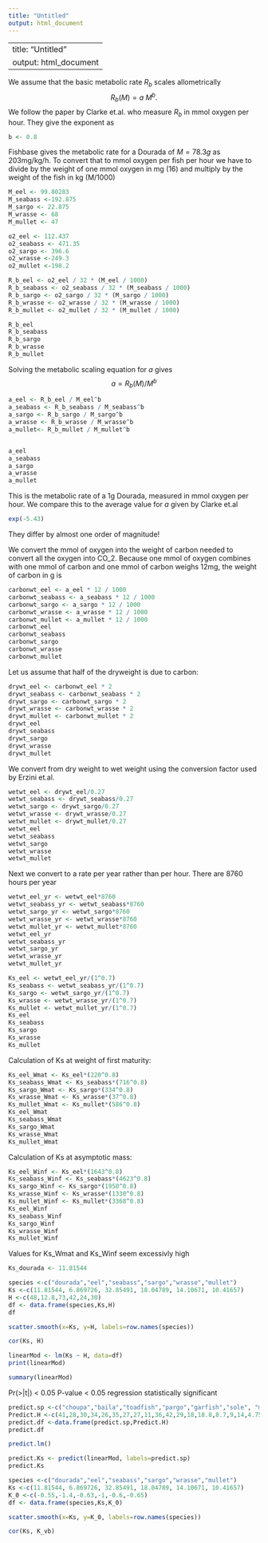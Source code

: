 ```yaml
---
title: "Untitled"
output: html_document
---
```


---
title: "Untitled"
output: html_document
---

We assume that the basic metabolic rate $R_b$ scales allometrically 
$$
R_b(M)=a\ M^{b}.
$$
We follow the paper by Clarke et.al. who measure $R_b$ in mmol oxygen per hour.
They give the exponent as
```r
b <- 0.8
```

Fishbase gives the metabolic rate for a Dourada of $M=78.3 g$ as 203mg/kg/h. To 
convert that to mmol oxygen per fish per hour we have to divide by the weight of
one mmol oxygen in mg (16) and multiply by the weight of the fish in kg
(M/1000)
```r
M_eel <- 99.80283
M_seabass <-192.875
M_sargo <- 22.875
M_wrasse <- 68
M_mullet <- 47
```
```r
o2_eel <- 112.437
o2_seabass <- 471.35
o2_sargo <- 396.6
o2_wrasse <-249.3
o2_mullet <-198.2
```
```r
R_b_eel <- o2_eel / 32 * (M_eel / 1000)
R_b_seabass <- o2_seabass / 32 * (M_seabass / 1000)
R_b_sargo <- o2_sargo / 32 * (M_sargo / 1000)
R_b_wrasse <- o2_wrasse / 32 * (M_wrasse / 1000)
R_b_mullet <- o2_mullet / 32 * (M_mullet / 1000)
```
```r
R_b_eel
R_b_seabass
R_b_sargo
R_b_wrasse
R_b_mullet
```
Solving the metabolic scaling equation for $a$ gives
$$
a = R_b(M) / M^{b}
$$
```r
a_eel <- R_b_eel / M_eel^b
a_seabass <- R_b_seabass / M_seabass^b
a_sargo <- R_b_sargo / M_sargo^b
a_wrasse <- R_b_wrasse / M_wrasse^b
a_mullet<- R_b_mullet / M_mullet^b


a_eel
a_seabass
a_sargo
a_wrasse
a_mullet
```
This is the metabolic rate of a 1g Dourada, measured in mmol oxygen per hour.
We compare this to the average value for $a$ given by Clarke et.al
```r
exp(-5.43)
```
They differ by almost one order of magnitude!

We convert the mmol of oxygen into the weight of carbon needed to convert all
the oxygen into CO_2. Because one mmol of oxygen combines with one mmol of carbon
and one mmol of carbon weighs 12mg, the weight of carbon in g is
```r
carbonwt_eel <- a_eel * 12 / 1000
carbonwt_seabass <- a_seabass * 12 / 1000
carbonwt_sargo <- a_sargo * 12 / 1000
carbonwt_wrasse <- a_wrasse * 12 / 1000
carbonwt_mullet <- a_mullet * 12 / 1000
carbonwt_eel
carbonwt_seabass
carbonwt_sargo
carbonwt_wrasse
carbonwt_mullet
```
Let us assume that half of the dryweight is due to carbon:
```r
drywt_eel <- carbonwt_eel * 2
drywt_seabass <- carbonwt_seabass * 2
drywt_sargo <- carbonwt_sargo * 2
drywt_wrasse <- carbonwt_wrasse * 2
drywt_mullet <- carbonwt_mullet * 2
drywt_eel
drywt_seabass
drywt_sargo
drywt_wrasse
drywt_mullet
```
We convert from dry weight to wet weight using the conversion factor used by 
Erzini et.al.
```r
wetwt_eel <- drywt_eel/0.27
wetwt_seabass <- drywt_seabass/0.27
wetwt_sargo <- drywt_sargo/0.27
wetwt_wrasse <- drywt_wrasse/0.27
wetwt_mullet <- drywt_mullet/0.27
wetwt_eel
wetwt_seabass
wetwt_sargo
wetwt_wrasse
wetwt_mullet
```
Next we convert to a rate per year rather than per hour. There are 8760 hours per year
```r
wetwt_eel_yr <- wetwt_eel*8760
wetwt_seabass_yr <- wetwt_seabass*8760
wetwt_sargo_yr <- wetwt_sargo*8760
wetwt_wrasse_yr <- wetwt_wrasse*8760
wetwt_mullet_yr <- wetwt_mullet*8760
wetwt_eel_yr
wetwt_seabass_yr
wetwt_sargo_yr
wetwt_wrasse_yr
wetwt_mullet_yr
```
```r
Ks_eel <- wetwt_eel_yr/(1^0.7)
Ks_seabass <- wetwt_seabass_yr/(1^0.7)
Ks_sargo <- wetwt_sargo_yr/(1^0.7)
Ks_wrasse <- wetwt_wrasse_yr/(1^0.7)
Ks_mullet <- wetwt_mullet_yr/(1^0.7)
Ks_eel
Ks_seabass
Ks_sargo
Ks_wrasse
Ks_mullet
```

Calculation of Ks at weight of first maturity:
```r
Ks_eel_Wmat <- Ks_eel*(220^0.8)
Ks_seabass_Wmat <- Ks_seabass*(716^0.8)
Ks_sargo_Wmat <- Ks_sargo*(334^0.8)
Ks_wrasse_Wmat <- Ks_wrasse*(37^0.8)
Ks_mullet_Wmat <- Ks_mullet*(586^0.8)
Ks_eel_Wmat
Ks_seabass_Wmat
Ks_sargo_Wmat
Ks_wrasse_Wmat
Ks_mullet_Wmat
```

Calculation of Ks at asymptotic mass:
```r
Ks_eel_Winf <- Ks_eel*(1643^0.8)
Ks_seabass_Winf <- Ks_seabass*(4623^0.8)
Ks_sargo_Winf <- Ks_sargo*(1950^0.8)
Ks_wrasse_Winf <- Ks_wrasse*(1330^0.8)
Ks_mullet_Winf <- Ks_mullet*(3368^0.8)
Ks_eel_Winf
Ks_seabass_Winf
Ks_sargo_Winf
Ks_wrasse_Winf
Ks_mullet_Winf

```

Values for Ks_Wmat and Ks_Winf seem excessivly high


```r
Ks_dourada <- 11.81544
```
```r
species <-c("dourada","eel","seabass","sargo","wrasse","mullet")
Ks <-c(11.81544, 6.869726, 32.85491, 18.04789, 14.10671, 10.41657)
H <-c(48,12.8,73,42,24,30)
df <- data.frame(species,Ks,H)
df
```
```r
scatter.smooth(x=Ks, y=H, labels=row.names(species))
```


```r
cor(Ks, H)
```
```r
linearMod <- lm(Ks ~ H, data=df)  
print(linearMod)
```
```r
summary(linearMod)
```
Pr(>|t|) < 0.05    P-value < 0.05 
regression statistically significant 

```r
predict.sp <-c("choupa","baila","toadfish","pargo","garfish","sole", "mucharra", "Safia", "silverside", "redmullet", "salema", "goby", "anchovy", "sardie", "worms", "snails", "bivalve","crustacea")
Predict.H <-c(41,28,30,34,26,35,27,27,11,36,42,29,18,18.8,8.7,9,14,4.75)
predict.df <-data.frame(predict.sp,Predict.H)
predict.df
```
```r
predict.lm()
```
```r
predict.Ks <- predict(linearMod, labels=predict.sp)
predict.Ks
```
```r
species <-c("dourada","eel","seabass","sargo","wrasse","mullet")
Ks <-c(11.81544, 6.869726, 32.85491, 18.04789, 14.10671, 10.41657)
K_0 <-c(-0.55,-1.4,-0.63,-1,-0.6,-0.65)
df <- data.frame(species,Ks,K_0)
```
```r
scatter.smooth(x=Ks, y=K_0, labels=row.names(species))
```
```r
cor(Ks, K_vb)
```
